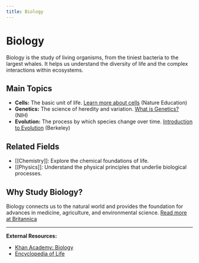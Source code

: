 ```yaml
---
title: Biology
---
```


# Biology

Biology is the study of living organisms, from the tiniest bacteria to the largest whales. It helps us understand the diversity of life and the complex interactions within ecosystems.

## Main Topics
- **Cells:** The basic unit of life. [Learn more about cells](https://www.nature.com/scitable/topic/cell-biology-13906536/) (Nature Education)
- **Genetics:** The science of heredity and variation. [What is Genetics?](https://www.genome.gov/genetics-glossary/Genetics) (NIH)
- **Evolution:** The process by which species change over time. [Introduction to Evolution](https://evolution.berkeley.edu/evolibrary/article/evo_01) (Berkeley)

## Related Fields
- [[Chemistry]]: Explore the chemical foundations of life.
- [[Physics]]: Understand the physical principles that underlie biological processes.

## Why Study Biology?
Biology connects us to the natural world and provides the foundation for advances in medicine, agriculture, and environmental science. [Read more at Britannica](https://www.britannica.com/science/biology)

---
**External Resources:**
- [Khan Academy: Biology](https://www.khanacademy.org/science/biology)
- [Encyclopedia of Life](https://eol.org/)
